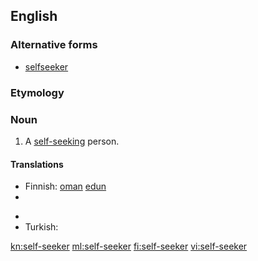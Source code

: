 ==English==

===Alternative forms===
* [[selfseeker]]

===Etymology===
{{prefix|self|seeker}}

===Noun===
{{en-noun}}

# A [[self-seeking]] person.

====Translations====
{{trans-top}}
* Finnish: [[oma#Finnish|oman]] [[etu#Finnish|edun]] {{t-|fi|tavoittelija}}
* {{trreq|fr}}
{{trans-mid}}
* {{trreq|ru}}
* Turkish: {{t+|tr|çıkarcı}}
{{trans-bottom}}

[[kn:self-seeker]]
[[ml:self-seeker]]
[[fi:self-seeker]]
[[vi:self-seeker]]